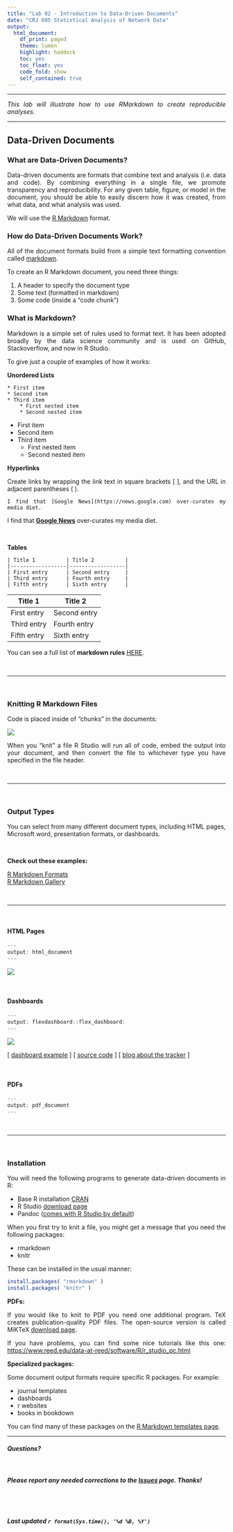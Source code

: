 ```yaml
---
title: "Lab 02 - Introduction to Data-Driven Documents"
date: "CRJ 605 Statistical Analysis of Network Data"
output: 
  html_document:
    df_print: paged
    theme: lumen
    highlight: haddock
    toc: yes
    toc_float: yes
    code_fold: show
    self_contained: true
---
```


<style>
body {
text-align: justify}
</style>


----

*This lab will illustrate how to use RMarkdown to create reproducible analyses.*

***

## **Data-Driven Documents**    

### What are Data-Driven Documents?

Data-driven documents are formats that combine text and analysis (i.e. data and code). By combining everything in a single file, we promote transparency and reproducibility. For any given table, figure, or model in the document, you should be able to easily discern how it was created, from what data, and what analysis was used.

We will use the [R Markdown](https://rmarkdown.rstudio.com/lesson-1.html) format.

### How do Data-Driven Documents Work?

All of the document formats build from a simple text formatting convention called [markdown](https://github.com/adam-p/markdown-here/wiki/Markdown-Cheatsheet).

To create an R Markdown document, you need three things:

  1. A header to specify the document type
  2. Some text (formatted in markdown)
  3. Some code (inside a "code chunk")
  

### What is Markdown?

Markdown is a simple set of rules used to format text. It has been adopted broadly by the data science community and is used on GitHub, Stackoverflow, and now in R Studio. 

To give just a couple of examples of how it works:

**Unordered Lists**

```
* First item
* Second item
* Third item
    * First nested item
    * Second nested item
```
* First item
* Second item
* Third item
    * First nested item
    * Second nested item


**Hyperlinks**

Create links by wrapping the link text in square brackets [ ], and the URL in adjacent parentheses ( ). 

```
I find that [Google News](https://news.google.com) over-curates my media diet.
```

I find that [**Google News**](https://news.google.com) over-curates my media diet.

<br>


**Tables**

```
| Title 1          | Title 2          | 
|------------------|------------------|
| First entry      | Second entry     |  
| Third entry      | Fourth entry     |  
| Fifth entry      | Sixth entry      |
```

| Title 1          | Title 2          |  
|------------------|------------------|  
| First entry      | Second entry     |  
| Third entry      | Fourth entry     |  
| Fifth entry      | Sixth entry      |  


You can see a full list of **markdown rules** [HERE](https://ds4ps.org/data-driven-management-textbook/markdown/).

<br>

------------

<br>


### Knitting R Markdown Files

Code is placed inside of "chunks" in the documents:

[![](https://github.com/DS4PS/ds4ps.github.io/blob/master/gifs/NewCodeChunk/NewCodeChunk_media/NewCodeChunk.gif?raw=true)](../gifs/NewCodeChunk/NewCodeChunk.html)

When you "knit" a file R Studio will run all of code, embed the output into your document, and then convert the file to whichever type you have specified in the file header.  

<br>

------------


<br>



### Output Types

You can select from many different document types, including HTML pages, Microsoft word, presentation formats, or dashboards.

<br>


**Check out these examples:**

[R Markdown Formats](https://rmarkdown.rstudio.com/formats.html)  
[R Markdown Gallery](https://rmarkdown.rstudio.com/gallery.html)  

<br>

------------


<br>



#### HTML Pages

```r
---
output: html_document
---
```

[![](https://github.com/DS4PS/ds4ps.github.io/blob/master/gifs/html_format/html_format_media/html_format.gif?raw=true)](../gifs/html_format/html_format.html)

<br>

#### Dashboards

```r
---
output: flexdashboard::flex_dashboard:
---
```

[![](https://github.com/DS4PS/ds4ps.github.io/blob/master/assets/img/DashboardExample.gif?raw=true)](../gifs/DashboardExample/DashboardExample2.html)


[ [dashboard example](https://cultureofinsight.shinyapps.io/crypto_tracker/) ]  [ [source code](https://cultureofinsight.shinyapps.io/crypto_tracker/) ]  [ [blog about the tracker](https://www.cultureofinsight.com/blog/2018/01/22/2018-01-22-building-a-cryptocurrency-tracker-with-r/) ]  

<br>


#### PDFs

```r
---
output: pdf_document
---
```

<br>

------------


<br>


### Installation

You will need the following programs to generate data-driven documents in R:

* Base R installation [CRAN](https://www.r-project.org/)
* R Studio [download page](https://www.rstudio.com/products/rstudio/download/#Installers)
* Pandoc ([comes with R Studio by default](https://blog.rstudio.com/2014/06/18/r-markdown-v2/))

When you first try to knit a file, you might get a message that you need the following packages:

* rmarkdown  
* knitr  

These can be installed in the usual manner:

```r
install.packages( "rmarkdown" )
install.packages( "knitr" )
```

**PDFs:**

If you would like to knit to PDF you need one additional program. TeX creates publication-quality PDF files. The open-source version is called MiKTeX [download page](http://miktex.org/download).

If you have problems, you can find some nice tutorials like this one: 
<https://www.reed.edu/data-at-reed/software/R/r_studio_pc.html>

**Specialized packages:**

Some document output formats require specific R packages. For example:

* journal templates  
* dashboards  
* r websites  
* books in bookdown  

You can find many of these packages on the [R Markdown templates page](https://rmarkdown.rstudio.com/formats.html).


***

#### ***Questions?***

<br>

##### ***Please*** report any needed corrections to the [Issues](https://github.com/jacobtnyoung/SAND/issues/new) page. Thanks!

<br>
<br>


###### ***Last updated `r format(Sys.time(), '%d %B, %Y')`***
